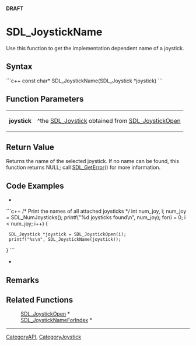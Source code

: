 <!-- pragma section-numbers off -->
<!-- pragma disable-camelcase -->
'''DRAFT'''

= SDL_JoystickName =
Use this function to get the implementation dependent name of a joystick.


== Syntax ==
```c++
const char* SDL_JoystickName(SDL_Joystick *joystick)
```

== Function Parameters ==
{|
|'''joystick'''
|^the [[SDL_Joystick]] obtained from [[SDL_JoystickOpen]] 
|}

== Return Value ==
Returns the name of the selected joystick.  If no name can be found, this function returns NULL; call [[SDL_GetError]]() for more information.

== Code Examples ==
*
```c++
/* Print the names of all attached joysticks */
int num_joy, i;
num_joy = SDL_NumJoysticks();
printf("%d joysticks found\n", num_joy);
for(i = 0; i < num_joy; i++)
{
  SDL_Joystick *joystick = SDL_JoystickOpen(i);
  printf("%s\n", SDL_JoystickName(joystick));
}
```
*

== Remarks ==

== Related Functions ==
:[[SDL_JoystickOpen]] *
:[[SDL_JoystickNameForIndex]] *

----
[[CategoryAPI]], [[CategoryJoystick]]
